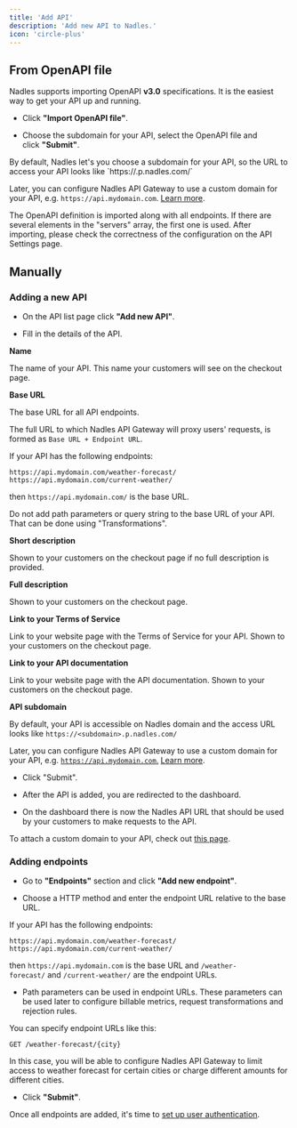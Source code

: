 ```yaml
---
title: 'Add API'
description: 'Add new API to Nadles.'
icon: 'circle-plus'
---
```


## From OpenAPI file

Nadles supports importing OpenAPI **v3.0** specifications. It is the easiest way to get your API up and running.

* Click **"Import OpenAPI file"**.

* Choose the subdomain for your API, select the OpenAPI file and click **"Submit"**.

<Info>
  By default, Nadles let's you choose a subdomain for your API, so the URL to access your API looks like `https://<subdomain>.p.nadles.com/`

  Later, you can configure Nadles API Gateway to use a custom domain for your API, e.g. `https://api.mydomain.com`. [Learn more](https://docs.nadles.com/api-management/custom-domains/).
</Info>

The OpenAPI definition is imported along with all endpoints. If there are several elements in the "servers" array, the first one is used. After importing, please check the correctness of the configuration on the API Settings page.

## Manually

### Adding a new API

* On the API list page click **"Add new API"**.

* Fill in the details of the API.

**Name**

The name of your API. This name your customers will see on the checkout page.

**Base URL**

The base URL for all API endpoints.

The full URL to which Nadles API Gateway will proxy users' requests, is formed as `Base URL + Endpoint URL`.

<Info>
  If your API has the following endpoints:

  `https://api.mydomain.com/weather-forecast/`
  `https://api.mydomain.com/current-weather/`

  then `https://api.mydomain.com/` is the base URL.
</Info>

<Warning>
  Do not add path parameters or query string to the base URL of your API. That can be done using "Transformations".
</Warning>

**Short description**

Shown to your customers on the checkout page if no full description is provided.

**Full description**

Shown to your customers on the checkout page.

**Link to your Terms of Service**

Link to your website page with the Terms of Service for your API. Shown to your customers on the checkout page.

**Link to your API documentation**

Link to your website page with the API documentation. Shown to your customers on the checkout page.

**API subdomain**

By default, your API is accessible on Nadles domain and the access URL looks like `https://<subdomain>.p.nadles.com/`

Later, you can configure Nadles API Gateway to use a custom domain for your API, e.g. [`https://api.mydomain.com`.](https://api.mydomain.com.) [Learn more](api-management/custom-domains).

* Click "Submit".

* After the API is added, you are redirected to the dashboard.

* On the dashboard there is now the Nadles API URL that should be used by your customers to make requests to the API.

To attach a custom domain to your API, check out [this page](api-management/custom-domains).

### Adding endpoints

* Go to **"Endpoints"** section and click **"Add new endpoint"**.

* Choose a HTTP method and enter the endpoint URL relative to the base URL.

<Info>
  If your API has the following endpoints:

  `https://api.mydomain.com/weather-forecast/`
  `https://api.mydomain.com/current-weather/`

  then `https://api.mydomain.com` is the base URL and `/weather-forecast/` and `/current-weather/` are the endpoint URLs.
</Info>

* Path parameters can be used in endpoint URLs. These parameters can be used later to configure billable metrics, request transformations and rejection rules.

<Info>
  You can specify endpoint URLs like this:

  `GET /weather-forecast/{city}`

  In this case, you will be able to configure Nadles API Gateway to limit access to weather forecast for certain cities or charge different amounts for different cities.
</Info>

* Click **"Submit"**.

Once all endpoints are added, it's time to [set up user authentication](https://docs.nadles.com/api-management/authentication/).